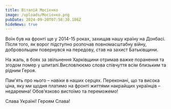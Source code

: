 ```yaml
---
title: Віталій Мосієнко
image: /uploads/Мосієнко.png
pubDate: 2024-09-20T07:58:30.186Z
hideNews: true
---
```


Воїн був на фронті ще у 2014-15 роках, захищав нашу країну на Донбасі. Після того, як ворог підступно розпочав повномасштабну війну, добровольцем повернувся на передову, став на захист Батьківщини.

На жаль, в боях за звільнення Харківщини отримав важке поранення та згодом помер у шпиталі.Висловлюємо слова співчуття всім близьким та рідним Героя. 

Пам'ять про нього – навіки в наших серцях. Переконані, що та висока ціна, яку ми щодня платимо на фронті життями накрайщих українців – недаремна! Обов’язково вистоїмо та переможемо!

Слава Україні! Героям Слава!

